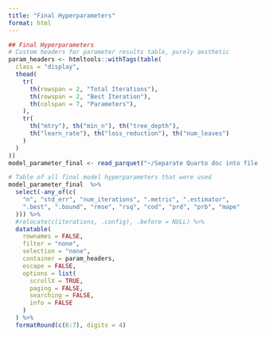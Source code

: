 ```yaml
---
title: "Final Hyperparameters"
format: html
---
```


```r
## Final Hyperparameters
# Custom headers for parameter results table, purely aesthetic
param_headers <- htmltools::withTags(table(
  class = "display", 
  thead(
    tr(
      th(rowspan = 2, "Total Iterations"),
      th(rowspan = 2, "Best Iteration"),
      th(colspan = 7, "Parameters"),
    ),
    tr(
      th("mtry"), th("min_n"), th("tree_depth"),
      th("learn_rate"), th("loss_reduction"), th("num_leaves")
    )
  )
))
model_parameter_final <- read_parquet("~/Separate Quarto doc into file per topic #74/reports/Separate Quarto doc into file per topic #74/output/parameter_final/model_parameter_final.parquet")

# Table of all final model hyperparameters that were used
model_parameter_final  %>%
  select(-any_of(c(
    "n", "std_err", "num_iterations", ".metric", ".estimator",
    ".best", ".bound", "rmse", "rsq", "cod", "prd", "prb", "mape"
  ))) %>%
  #relocate(c(iterations, .config), .before = NULL) %>%
  datatable(
    rownames = FALSE,
    filter = "none",
    selection = "none",
    container = param_headers,
    escape = FALSE,
    options = list(
      scrollX = TRUE,
      paging = FALSE,
      searching = FALSE,
      info = FALSE
    )
  ) %>%
  formatRound(c(6:7), digits = 4)
```


